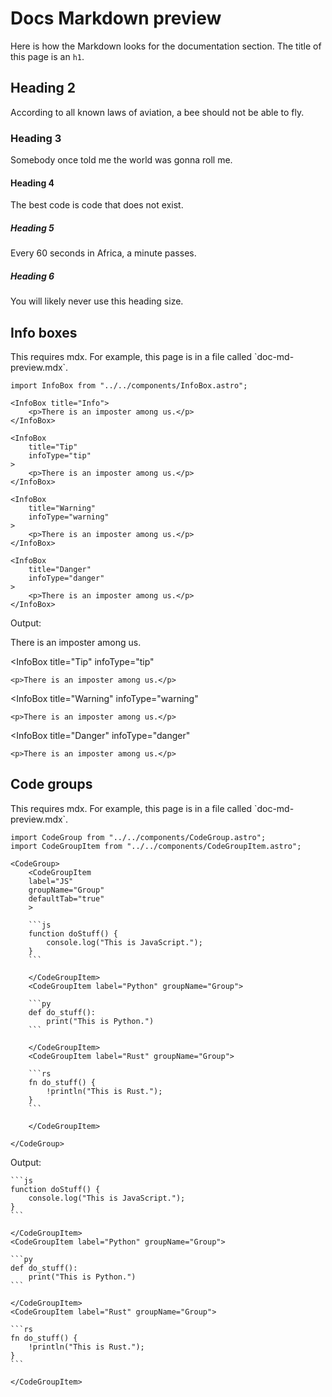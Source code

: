 
# Docs Markdown preview

Here is how the Markdown looks for the documentation section. The title of this page is an `h1`.

## Heading 2

According to all known laws of aviation, a bee should not be able to fly.

### Heading 3

Somebody once told me the world was gonna roll me.

#### Heading 4

The best code is code that does not exist.

##### Heading 5

Every 60 seconds in Africa, a minute passes.

##### Heading 6

You will likely never use this heading size.

## Info boxes

<InfoBox title="Note">
	<p>This requires mdx. For example, this page is in a file called `doc-md-preview.mdx`.</p>
</InfoBox>

```mdx
import InfoBox from "../../components/InfoBox.astro";

<InfoBox title="Info">
	<p>There is an imposter among us.</p>
</InfoBox>

<InfoBox
	title="Tip"
	infoType="tip"
>
	<p>There is an imposter among us.</p>
</InfoBox>

<InfoBox
	title="Warning"
	infoType="warning"
>
	<p>There is an imposter among us.</p>
</InfoBox>

<InfoBox
	title="Danger"
	infoType="danger"
>
	<p>There is an imposter among us.</p>
</InfoBox>
```

Output:

<InfoBox title="Info">
	<p>There is an imposter among us.</p>
</InfoBox>

<InfoBox
	title="Tip"
	infoType="tip"
>
	<p>There is an imposter among us.</p>
</InfoBox>

<InfoBox
	title="Warning"
	infoType="warning"
>
	<p>There is an imposter among us.</p>
</InfoBox>

<InfoBox
	title="Danger"
	infoType="danger"
>
	<p>There is an imposter among us.</p>
</InfoBox>

## Code groups

<InfoBox title="Note">
	<p>This requires mdx. For example, this page is in a file called `doc-md-preview.mdx`.</p>
</InfoBox>

````mdx
import CodeGroup from "../../components/CodeGroup.astro";
import CodeGroupItem from "../../components/CodeGroupItem.astro";

<CodeGroup>
	<CodeGroupItem
	label="JS"
	groupName="Group"
	defaultTab="true"
	>

    ```js
    function doStuff() {
    	console.log("This is JavaScript.");
    }
    ```

    </CodeGroupItem>
    <CodeGroupItem label="Python" groupName="Group">

    ```py
    def do_stuff():
    	print("This is Python.")
    ```

    </CodeGroupItem>
    <CodeGroupItem label="Rust" groupName="Group">

    ```rs
    fn do_stuff() {
    	!println("This is Rust.");
    }
    ```

    </CodeGroupItem>

</CodeGroup>
````

Output:

<CodeGroup>
	<CodeGroupItem
	label="JS"
	groupName="Group"
	defaultTab="true"
	>

    ```js
    function doStuff() {
    	console.log("This is JavaScript.");
    }
    ```

    </CodeGroupItem>
    <CodeGroupItem label="Python" groupName="Group">

    ```py
    def do_stuff():
    	print("This is Python.")
    ```

    </CodeGroupItem>
    <CodeGroupItem label="Rust" groupName="Group">

    ```rs
    fn do_stuff() {
    	!println("This is Rust.");
    }
    ```

    </CodeGroupItem>

</CodeGroup>
